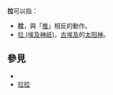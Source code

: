 '''拉'''可以指：
* '''拉'''，與「[[推|推]]」相反的動作。
* [[拉_(埃及神祇)|拉 (埃及神祇)]]，[[古埃及|古埃及]]的[[太阳神|太阳神]]。

== 參見 ==
* {{Lookfrom}}
* [[拉拉|拉拉]]
{{disambig|Cat=一字消歧義}}